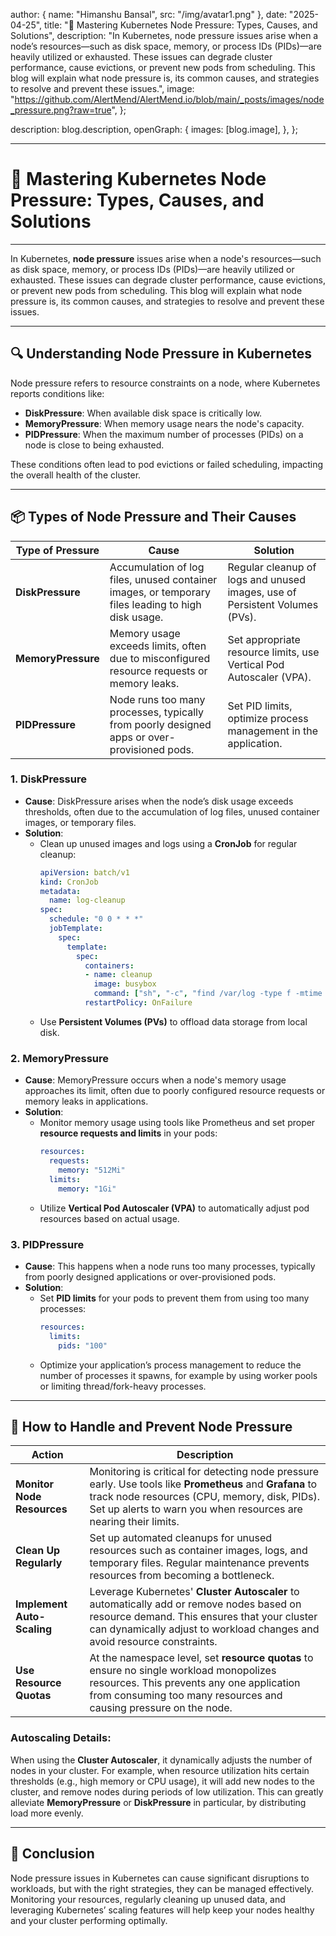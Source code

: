 
  author: { name: "Himanshu Bansal", src: "/img/avatar1.png" },
  date: "2025-04-25",
  title: "🚨 Mastering Kubernetes Node Pressure: Types, Causes, and Solutions",
  description:
    "In Kubernetes, node pressure issues arise when a node’s resources—such as disk space, memory, or process IDs (PIDs)—are heavily utilized or exhausted. These issues can degrade cluster performance, cause evictions, or prevent new pods from scheduling. This blog will explain what node pressure is, its common causes, and strategies to resolve and prevent these issues.",
  image:
    "https://github.com/AlertMend/AlertMend.io/blob/main/_posts/images/node_pressure.png?raw=true",
};

  description: blog.description,
  openGraph: {
    images: [blog.image],
  },
};

---
# 🚨 **Mastering Kubernetes Node Pressure: Types, Causes, and Solutions**
---

In Kubernetes, **node pressure** issues arise when a node's resources—such as disk space, memory, or process IDs (PIDs)—are heavily utilized or exhausted. These issues can degrade cluster performance, cause evictions, or prevent new pods from scheduling. This blog will explain what node pressure is, its common causes, and strategies to resolve and prevent these issues.

---

## 🔍 **Understanding Node Pressure in Kubernetes**

Node pressure refers to resource constraints on a node, where Kubernetes reports conditions like:
- **DiskPressure**: When available disk space is critically low.
- **MemoryPressure**: When memory usage nears the node's capacity.
- **PIDPressure**: When the maximum number of processes (PIDs) on a node is close to being exhausted.

These conditions often lead to pod evictions or failed scheduling, impacting the overall health of the cluster.

---

## 📦 **Types of Node Pressure and Their Causes**

| **Type of Pressure** | **Cause** | **Solution** |
|----------------------|-----------|--------------|
| **DiskPressure**      | Accumulation of log files, unused container images, or temporary files leading to high disk usage. | Regular cleanup of logs and unused images, use of Persistent Volumes (PVs). |
| **MemoryPressure**    | Memory usage exceeds limits, often due to misconfigured resource requests or memory leaks. | Set appropriate resource limits, use Vertical Pod Autoscaler (VPA). |
| **PIDPressure**       | Node runs too many processes, typically from poorly designed apps or over-provisioned pods. | Set PID limits, optimize process management in the application. |

### 1. **DiskPressure**
- **Cause**: DiskPressure arises when the node’s disk usage exceeds thresholds, often due to the accumulation of log files, unused container images, or temporary files.
- **Solution**:
  - Clean up unused images and logs using a **CronJob** for regular cleanup:
    ```yaml
    apiVersion: batch/v1
    kind: CronJob
    metadata:
      name: log-cleanup
    spec:
      schedule: "0 0 * * *"
      jobTemplate:
        spec:
          template:
            spec:
              containers:
              - name: cleanup
                image: busybox
                command: ["sh", "-c", "find /var/log -type f -mtime +7 -delete"]
              restartPolicy: OnFailure
    ```
  - Use **Persistent Volumes (PVs)** to offload data storage from local disk.

### 2. **MemoryPressure**
- **Cause**: MemoryPressure occurs when a node's memory usage approaches its limit, often due to poorly configured resource requests or memory leaks in applications.
- **Solution**:
  - Monitor memory usage using tools like Prometheus and set proper **resource requests and limits** in your pods:
    ```yaml
    resources:
      requests:
        memory: "512Mi"
      limits:
        memory: "1Gi"
    ```
  - Utilize **Vertical Pod Autoscaler (VPA)** to automatically adjust pod resources based on actual usage.

### 3. **PIDPressure**
- **Cause**: This happens when a node runs too many processes, typically from poorly designed applications or over-provisioned pods.
- **Solution**:
  - Set **PID limits** for your pods to prevent them from using too many processes:
    ```yaml
    resources:
      limits:
        pids: "100"
    ```
  - Optimize your application’s process management to reduce the number of processes it spawns, for example by using worker pools or limiting thread/fork-heavy processes.

---

## 🚨 **How to Handle and Prevent Node Pressure**

| **Action** | **Description** |
|------------|-----------------|
| **Monitor Node Resources** | Monitoring is critical for detecting node pressure early. Use tools like **Prometheus** and **Grafana** to track node resources (CPU, memory, disk, PIDs). Set up alerts to warn you when resources are nearing their limits. |
| **Clean Up Regularly** | Set up automated cleanups for unused resources such as container images, logs, and temporary files. Regular maintenance prevents resources from becoming a bottleneck. |
| **Implement Auto-Scaling** | Leverage Kubernetes' **Cluster Autoscaler** to automatically add or remove nodes based on resource demand. This ensures that your cluster can dynamically adjust to workload changes and avoid resource constraints. |
| **Use Resource Quotas** | At the namespace level, set **resource quotas** to ensure no single workload monopolizes resources. This prevents any one application from consuming too many resources and causing pressure on the node. |

### Autoscaling Details:
When using the **Cluster Autoscaler**, it dynamically adjusts the number of nodes in your cluster. For example, when resource utilization hits certain thresholds (e.g., high memory or CPU usage), it will add new nodes to the cluster, and remove nodes during periods of low utilization. This can greatly alleviate **MemoryPressure** or **DiskPressure** in particular, by distributing load more evenly.

---

## 🚀 **Conclusion**

Node pressure issues in Kubernetes can cause significant disruptions to workloads, but with the right strategies, they can be managed effectively. Monitoring your resources, regularly cleaning up unused data, and leveraging Kubernetes’ scaling features will help keep your nodes healthy and your cluster performing optimally.
